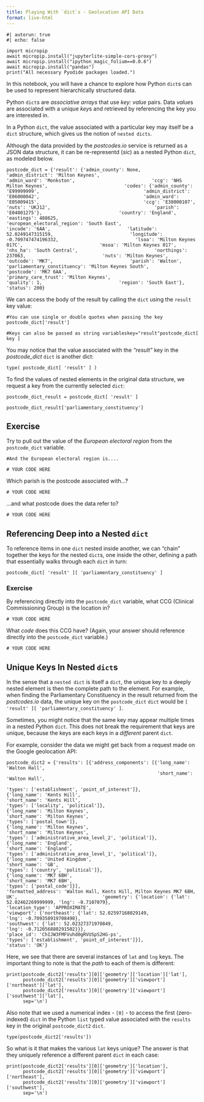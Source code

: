 ```yaml
---
title: Playing With `dict`s - Geolocation API Data
format: live-html
---
```


```pyodide
#| autorun: true
#| echo: false

import micropip
await micropip.install("jupyterlite-simple-cors-proxy")
await micropip.install("ipython_magic_folium==0.0.6")
await micropip.install("pandas")
print("All necessary Pyodide packages loaded.")

```

In this notebook, you will have a chance to explore how Python `dict`s can be used to represent hierarchically structured data.


Python `dict`s are *associative arrays* that use *key: value* pairs. Data *value*s are associated with a unique *key*s and retrieved by referencing the key you are interested in.

In a Python `dict`, the value associated with a particular key may itself be a `dict` structure, which gives us the notion of `nested dicts`.

Although the data provided by the *postcodes.io* service is returned as a JSON data structure, it can be re-representd (*sic*) as a nested Python `dict`, as modeled below.

```pyodide
postcode_dict = {'result': {'admin_county': None,                            'admin_district': 'Milton Keynes',                            'admin_ward': 'Monkston',                            'ccg': 'NHS Milton Keynes',                            'codes': {'admin_county': 'E99999999',                                      'admin_district': 'E06000042',                                      'admin_ward': 'E05009415',                                      'ccg': 'E38000107',                                      'nuts': 'UKJ12',                                      'parish': 'E04001275'},                            'country': 'England',                            'eastings': 488625,                            'european_electoral_region': 'South East',                            'incode': '6AA',                            'latitude': 52.0249147315159,                            'longitude': -0.709747474196332,                            'lsoa': 'Milton Keynes 017C',                            'msoa': 'Milton Keynes 017',                            'nhs_ha': 'South Central',                            'northings': 237063,                            'nuts': 'Milton Keynes',                            'outcode': 'MK7',                            'parish': 'Walton',                            'parliamentary_constituency': 'Milton Keynes South',                            'postcode': 'MK7 6AA',                            'primary_care_trust': 'Milton Keynes',                            'quality': 1,                            'region': 'South East'},                 'status': 200}
```

We can access the body of the result by calling the `dict` using the `result` key value:

```pyodide
#You can use single or double quotes when passing the key
postcode_dict['result']
```

```pyodide
#Keys can also be passed as string variableskey="result"postcode_dict[ key ]
```

You may notice that the value associated with the *"result"* key in the *postcode_dict* `dict` is another dict:

```pyodide
type( postcode_dict[ 'result' ] )
```

To find the values of nested elements in the original data structure, we request a key from the currently selected `dict`:

```pyodide
postcode_dict_result = postcode_dict[ 'result' ]

postcode_dict_result['parliamentary_constituency']
```

## Exercise

Try to pull out the value of the *European electoral region* from the `postcode_dict` variable.

```pyodide
#And the European electoral region is....

# YOUR CODE HERE
```

Which parish is the postcode associated with...?

```pyodide
# YOUR CODE HERE
```

...and what postcode does the data refer to?

```pyodide
# YOUR CODE HERE
```

## Referencing Deep into a Nested `dict`

To reference items in one `dict` nested inside another, we can "chain" together the keys for the nested `dict`s, one inside the other, defining a path that essentially walks through each `dict` in turn:

```pyodide
postcode_dict[ 'result' ][ 'parliamentary_constituency' ]
```

### Exercise

By referencing directly into the `postcode_dict` variable, what CCG (Clinical Commissioning Group) is the location in?

```pyodide
# YOUR CODE HERE
```

What *code* does this CCG have? (Again, your answer should reference directly into the `postcode_dict` variable.)

```pyodide
# YOUR CODE HERE
```

## Unique Keys In Nested `dict`s

In the sense that a `nested dict` is itself a `dict`, the unique key to a deeply nested element is then the complete path to the element. For example, when finding the Parliamentary Constituency in the result returned from the *postcodes.io* data, the unique key on the `postcode_dict` `dict` would be `[ 'result' ][ 'parliamentary_constituency' ]`.

Sometimes, you might notice that the same key may appear multiple times in a nested Python `dict`. This does not break the requirement that keys are unique, because the keys are each keys in a *different* parent `dict`.

For example, consider the data we might get back from a request made on the Google geolocation API: 

```pyodide
postcode_dict2 = {'results': [{'address_components': [{'long_name': 'Walton Hall',
                                                       'short_name': 'Walton Hall',
                                                                                                              'types': ['establishment', 'point_of_interest']},                                                      {'long_name': 'Kents Hill',                                                       'short_name': 'Kents Hill',                                                       'types': ['locality', 'political']},                                                      {'long_name': 'Milton Keynes',                                                       'short_name': 'Milton Keynes',                                                       'types': ['postal_town']},                                                      {'long_name': 'Milton Keynes',                                                       'short_name': 'Milton Keynes',                                                       'types': ['administrative_area_level_2', 'political']},                                                      {'long_name': 'England',                                                       'short_name': 'England',                                                       'types': ['administrative_area_level_1', 'political']},                                                      {'long_name': 'United Kingdom',                                                       'short_name': 'GB',                                                       'types': ['country', 'political']},                                                      {'long_name': 'MK7 6BH',                                                       'short_name': 'MK7 6BH',                                                       'types': ['postal_code']}],                               'formatted_address': 'Walton Hall, Kents Hill, Milton Keynes MK7 6BH, UK',                               'geometry': {'location': {'lat': 52.02462269999999, 'lng': -0.7107079},                                            'location_type': 'APPROXIMATE',                                            'viewport': {'northeast': {'lat': 52.02597168029149,                                                                       'lng': -0.709358919708498},                                                         'southwest': {'lat': 52.02327371970849,                                                                       'lng': -0.712056880291502}}},                               'place_id': 'ChIJW3FMFVuhd0gRVUSpS2HG-ps',                               'types': ['establishment', 'point_of_interest']}],                  'status': 'OK'}
```

Here, we see that there are several instances of `lat` and `lng` keys. The important thing to note is that the *path* to each of them is different:

```pyodide
print(postcode_dict2['results'][0]['geometry']['location']['lat'],
      postcode_dict2['results'][0]['geometry']['viewport']['northeast']['lat'],
      postcode_dict2['results'][0]['geometry']['viewport']['southwest']['lat'],
      sep='\n')
```

Also note that we used a numerical index - `[0]` - to access the first (zero-indexed) `dict` in the Python `list` typed value associated with the `results` key in the original `postcode_dict2` `dict`.

```pyodide
type(postcode_dict2['results'])
```

So what is it that makes the various `lat` keys unique? The answer is that they uniquely reference a different parent `dict` in each case:

```pyodide
print(postcode_dict2['results'][0]['geometry']['location'],
      postcode_dict2['results'][0]['geometry']['viewport']['northeast'],
      postcode_dict2['results'][0]['geometry']['viewport']['southwest'],
      sep='\n')
```

